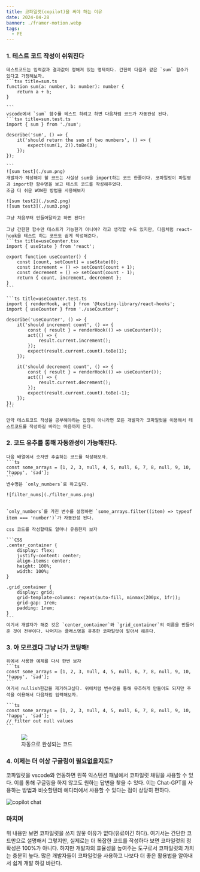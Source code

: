 ```yaml
---
title: 코파일럿(copilot)을 써야 하는 이유
date: 2024-04-28
banner: ./framer-motion.webp
tags:
  - FE
---
```


### 1. 테스트 코드 작성이 쉬워진다

    테스트코드는 입력값과 결과값이 정해져 있는 명제이다. 간한히 다음과 같은 `sum` 함수가 있다고 가정해보자.
    ```tsx title=sum.ts
    function sum(a: number, b: number): number {
        return a + b;
    }

    ```
    vscode에서 `sum` 함수를 테스트 하려고 하면 다음처럼 코드가 자동완성 된다.
    ```tsx title=sum.test.ts
    import { sum } from './sum';

    describe('sum', () => {
        it('should return the sum of two numbers', () => {
            expect(sum(1, 2)).toBe(3);
        });
    });

    ```
    ![sum test](./sum.png)
    개발자가 작성해야 할 코드는 사실상 sum을 import하는 코드 한줄이다. 코파일럿이 파일명과 import한 함수명을 보고 테스트 코드를 작성해주었다.
    조금 더 쉬운 WOW한 방법을 사용해보자

    ![sum test2](./sum2.png)
    ![sum test3](./sum3.png)

    그냥 처음부터 만들어달라고 하면 된다!

    그냥 간한한 함수만 테스트가 가능한거 아니야? 라고 생각할 수도 있지만, 다음처럼 react-hook을 테스트 하는 코드도 쉽게 작성해준다.
    ```tsx title=useCounter.tsx
    import { useState } from 'react';
    
    export function useCounter() {
        const [count, setCount] = useState(0);
        const increment = () => setCount(count + 1);
        const decrement = () => setCount(count - 1);
        return { count, increment, decrement };
    }
    ```

    ```ts title=useCounter.test.ts
    import { renderHook, act } from '@testing-library/react-hooks';
    import { useCounter } from './useCounter';

    describe('useCounter', () => {
        it('should increment count', () => {
            const { result } = renderHook(() => useCounter());
            act(() => {
                result.current.increment();
            });
            expect(result.current.count).toBe(1);
        });

        it('should decrement count', () => {
            const { result } = renderHook(() => useCounter());
            act(() => {
                result.current.decrement();
            });
            expect(result.current.count).toBe(-1);
        });
    });
    ```

    만약 테스트코드 작성을 공부해야하는 입장이 아니라면 모든 개발자가 코파일럿을 이용해서 테스트코드를 작성하길 바라는 마음까지 든다.



### 2. 코드 유추를 통해 자동완성이 가능해진다.
    다음 배열에서 숫자만 추출하는 코드를 작성해보자.
    ```ts
    const some_arrays = [1, 2, 3, null, 4, 5, null, 6, 7, 8, null, 9, 10, 'happy', 'sad'];
    ```
    변수명은 `only_numbers`로 하고싶다.

    ![filter_nums](./filter_nums.png)


    `only_numbers`를 가진 변수를 설정하면 `some_arrays.filter((item) => typeof item === 'number')`가 자동완성 된다.
    
    css 코드를 작성할때도 얼마나 유용한지 보자

    ```CSS
    .center_container {
        display: flex;
        justify-content: center;
        align-items: center;
        height: 100%;
        width: 100%;
    }

    .grid_container {
        display: grid;
        grid-template-columns: repeat(auto-fill, minmax(200px, 1fr));
        grid-gap: 1rem;
        padding: 1rem;
    }
    ```
    여기서 개발자가 해준 것은 `center_container`와 `grid_container`의 이름을 만들어 준 것이 전부이다. 나머지는 클래스명을 유추한 코파일럿이 알아서 해준다.



### 3. 아 모르겠다 그냥 너가 코딩해!
    위에서 사용한 예제를 다시 한번 보자
    ```ts
    const some_arrays = [1, 2, 3, null, 4, 5, null, 6, 7, 8, null, 9, 10, 'happy', 'sad'];
    ```
    여기서 nullish한값을 제거하고싶다. 위에처럼 변수명을 통해 유추하게 만들어도 되지만 주석을 이용해서 다음처럼 입력해보자.

    ```ts
    const some_arrays = [1, 2, 3, null, 4, 5, null, 6, 7, 8, null, 9, 10, 'happy', 'sad'];
    // filter out null values
    ```

<div
  style={{
    width: "100%",
    display: "flex",
    justifyContent: "center",
    alignItems: "center",
    marginTop: "20px",
  }}
>
  <figure>
    <img
      src="https://raw.githubusercontent.com/heyman333/images/main/filter.gif"
      style={{ width: "100%" }}
    />
    <figcaption>자동으로 완성되는 코드</figcaption>
  </figure>
</div>

### 4. 이제는 더 이상 구글링이 필요없을지도?
코파일럿을 vscode와 연동하면 왼쪽 익스텐션 패널에서 코파일럿 채팅을 사용할 수 있다. 이를 통해 구글링을 하지 않고도 원하는 답변을 찾을 수 있다. 이는 Chat-GPT를 사용하는 방법과 비슷할텐데 에디터에서 사용할 수 있다는 점이 상당히 편하다.

![copilot chat](./chat.png)




### 마치며

위 내용만 보면 코파일럿을 쓰지 않읗 이유가 없다(유료이긴 하다).
여기서는 간단한 코드만으로 설명해서 그렇지만, 실제로는 더 복잡한 코드를 작성하다 보면 코파일럿의 정확성은 100%가 아니다. 하지만 개발자의 효율성을 높여주는 도구로서 코파일럿의 가치는 충분히 높다.
많은 개발자들이 코파일럿을 사용하고 나보다 더 좋은 활용법을 알아내서 쉽게 개발 하길 바란다.




